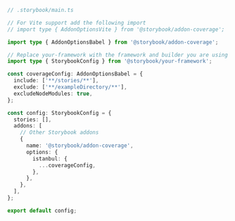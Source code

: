```ts
// .storybook/main.ts

// For Vite support add the following import
// import type { AddonOptionsVite } from '@storybook/addon-coverage';

import type { AddonOptionsBabel } from '@storybook/addon-coverage';

// Replace your-framework with the framework and builder you are using (e.g., react-webpack5, vue3-webpack5)
import type { StorybookConfig } from '@storybook/your-framework';

const coverageConfig: AddonOptionsBabel = {
  include: ['**/stories/**'],
  exclude: ['**/exampleDirectory/**'],
  excludeNodeModules: true,
};

const config: StorybookConfig = {
  stories: [],
  addons: [
    // Other Storybook addons
    {
      name: '@storybook/addon-coverage',
      options: {
        istanbul: {
          ...coverageConfig,
        },
      },
    },
  ],
};

export default config;
```
